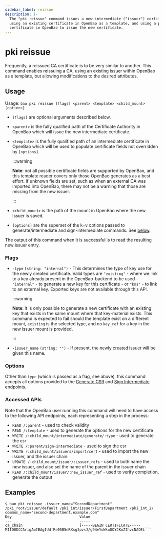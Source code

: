 ```yaml
---
sidebar_label: reissue
description: |-
  The "pki reissue" command issues a new intermediate ("issuer") certificate,
  using an existing certificate in OpenBao as a template, and using a parent
  certificate in OpenBao to issue the new certificate.
---
```


# pki reissue

Frequently, a reissued CA certificate is to be very similar to another.
This command enables reissuing a CA, using an existing issuer within
OpenBao as a template, but allowing modifications to the desired attributes.

## Usage

Usage: `bao pki reissue [flags] <parent> <template> <child_mount> [options]`

- `[flags]` are optional arguments described below.

- `<parent>` is the fully qualified path of the Certificate Authority in OpenBao
  which will issue the new intermediate certificate.

- `<template>` is the fully qualified path of an intermediate certificate in OpenBao
  which will be used to populate certificate fields not overridden by `[options]`.

  :::warning

  **Note**: not all possible certificate fields are supported by OpenBao, and
  this template reader covers only those OpenBao generates as a best effort. If
  unknown fields are set, such as when an external CA was imported into OpenBao,
  there may not be a warning that those are missing from the new issuer.

  :::

- `<child_mount>` is the path of the mount in OpenBao where the new issuer is saved.

- `[options]` are the superset of the k=v options passed to generate/intermediate
  and sign-intermediate commands.  See [below](/docs/commands/pki/reissue#options).

The output of this command when it is successful is to read the resulting new
issuer entry.

### Flags

- `-type` `(string: "internal")` - This determines the type of key use for the
   newly created certificate.  Valid types are `"existing"` - where we link to
   a key already present in the OpenBao-backend to be used - `"internal"` - to
   generate a new key for this certificate - or `"kms"` - to link to an external
   key.  Exported keys are not available through this API.

  :::warning

  **Note**: It is only possible to generate a new certificate with an existing
  key that exists in the same mount where that key-material exists. This command
  is expected to fail should the template exist on a different mount, `existing`
  is the selected type, and no `key_ref` for a key in the new issuer mount is
  provided.

  :::

- `-issuer_name` `(string: "")` - If present, the newly created issuer will be
   given this name.

### Options

Other than `type` (which is passed as a flag, see above), this command accepts
all options provided to the
[Generate CSR](/api-docs/secret/pki#generate-intermediate-csr) and
[Sign Intermediate](/api-docs/secret/pki#sign-intermediate) endpoints.

### Accessed APIs

Note that the OpenBao user running this command will need to have access to the
following API endpoints, each representing a step in the process:

 - `READ /:parent` - used to check validity
 - `READ /:template` - used to generate the options for the new certificate
 - `WRITE /:child_mount/intermediate/generate/:type` - used to generate the csr
 - `WRITE /:parent/sign-intermediate` - used to sign the csr
 - `WRITE /:child_mount/issuers/import/cert` - used to import the new issuer,
 and the issuer chain
 - `UPDATE /:child_mount/issuer/:issuer_refs` - used to both name the new
 issuer, and also set the name of the parent in the issuer chain
 - `READ /:child_mount/issuer/:new_issuer_ref` - used to verify completion,
 generate the output

## Examples

```shell-session
$ bao pki reissue -issuer_name="SecondDepartment" /pki_root/issuer/default /pki_int/issuer/FirstDepartment /pki_int_2/ common_name="second-department.example.com"
Key                               Value
---                               -----
ca_chain                          [-----BEGIN CERTIFICATE-----
MIID0DCCArigAwIBAgIUdfRe05B5eRXsg3pvsJ/g94eYuWkwDQYJKoZIhvcNAQEL```
